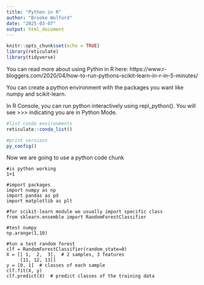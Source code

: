 ```yaml
---
title: "Python in R"
author: "Brooke Wolford"
date: "2025-03-07"
output: html_document
---
```


```r
knitr::opts_chunk$set(echo = TRUE)
library(reticulate)
library(tidyverse)
```

You can read more about using Pythin in R here: https://www.r-bloggers.com/2020/04/how-to-run-pythons-scikit-learn-in-r-in-5-minutes/

You can create a python environment with the packages you want like numpy and scikit-learn.

In R Console, you can run python interactively using repl_python(). You will see >>> indicating you are in Python Mode.

```r
#list conda environments
reticulate::conda_list()

#print versions
py_config()
```


Now we are going to use a python code chunk

```python3

#is python working
1+1

#import packages
import numpy as np
import pandas as pd
import matplotlib as plt

#for scikit-learn module we usually import specific class
from sklearn.ensemble import RandomForestClassifier

#test numpy
np.arange(1,10)

#tun a test random forest
clf = RandomForestClassifier(random_state=0)
X = [[ 1,  2,  3],  # 2 samples, 3 features
     [11, 12, 13]]
y = [0, 1]  # classes of each sample
clf.fit(X, y)
clf.predict(X)  # predict classes of the training data




```